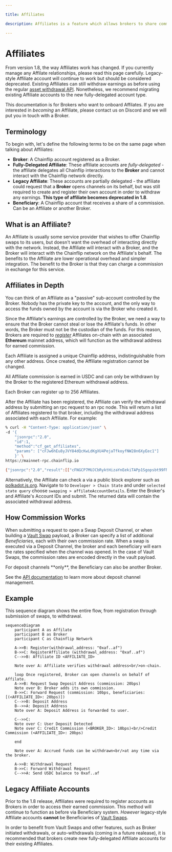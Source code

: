 ```yaml
---

title: Affiliates

description: Affiliates is a feature which allows brokers to share commission.

---
```



# Affiliates

<Callout type="warning">From version 1.8, the way Affiliates work has changed. If you currently manage any Affilate relationships, please read this page carefully. Legacy-style Affiliate account will continue to work but should be considered deprecated. Existing Affiliates can still withdraw earnings as before using the regular [asset withdrawal API](broker-api#broker_withdraw_fees). Nonetheless, we recommend migrating existing Affiliate accounts to the new fully-delegated account type.</Callout>

<Callout type="info">This documentation is for Brokers who want to onboard Affilates. If you are interested in *becoming* an Affiliate, please contact us on Discord and we will put you in touch with a Broker.</Callout>

## Terminology

To begin with, let's define the following terms to be on the same page when talking about Affiliates:

- **Broker**: A Chainflip account registered as a Broker.
- **Fully-Delegated Affiliate**: These affiliate accounts are *fully-delegated* - the affiliate delegates all Chainflip interactions to the **Broker** and cannot interact with the Chainflip network directly.
- **Legacy Affiliate**: These accounts are partially delegated - the affiliate could request that a **Broker** opens channels on its behalf, but was still required to create and register their own account in order to withdraw any earnings. **This type of affiliate becomes deprecated in 1.8**.
- **Beneficiary**: A Chainflip account that receives a share of a commission. Can be an Affiliate or another Broker.

## What is an Affiliate?

An Affiliate is usually some service provider that wishes to offer Chainflip swaps to its users, but doesn't want the overhead of interacting directly with the network. Instead, the Affiliate will interact with a Broker, and the Broker will interact with the Chainflip network on the Affiliate's behalf. The benefits to the Affiliate are lower operational overhead and simpler integration. The benefit to the Broker is that they can charge a commission in exchange for this service.

## Affiliates in Depth

You can think of an Affiliate as a "passive" sub-account controlled by the Broker. Nobody has the private key to the account, and the only way to access the funds owned by the account is via the Broker who created it.

Since the Affiliate's earnings are controlled by the Broker, we need a way to ensure that the Broker cannot steal or lose the Affiliate's funds. In other words, the Broker must not be the custodian of the funds. For this reason, Brokers are required to [*register*](broker-api#broker_register_affiliate) Affiliates on-chain with an associated **Ethereum** mainnet address, which will function as the withdrawal address for earned commission.

Each Affiliate is assigned a unique Chainflip address, indistinguishable from any other address. Once created, the Affiliate registration cannot be changed.

<Callout type="info">
All Affiliate commission is earned in USDC and can only be withdrawn by the Broker to the registered Ethereum withdrawal address. 
</Callout>

Each Broker can register up to 256 Affiliates.

After the Affiliate has been registered, the Affiliate can verify the withdrawal address by submitting an rpc request to an rpc node. This will return a list of Affiliates registered to that broker, including the withdrawal address associated with each Affiliate. For example:

```bash
% curl -H "Content-Type: application/json" \
-d '{
    "jsonrpc":"2.0",
    "id":1,
    "method":"cf_get_affiliates",
    "params": ["cFJw6hEu8yJVY84dQcKwLdKgXU4PejaTfkoyfNW28n6XyEec1"]
    }' \
https://mainnet-rpc.chainflip.io

{"jsonrpc":"2.0","result":[["cFNGCP7MUJCbRyktHizaYnEekiTAPp1Sgopsbt99FNWc6Q1LU",{"short_id":0,"withdrawal_address":"0xe646ff46ce321cf9259caa01bcc71b54a333732c"}]],"id":1}
```

Alternatively, the Affiliate can check a via a public block explorer such as [polkadot.js.org](https://polkadot.js.org/apps/?rpc=wss%3A%2F%2Fmainnet-archive.chainflip.io#/explorer). Navigate to to `Developer > Chain State` and under `selected state query` choose `swapping > affilateAccountDetails`. Enter the Broker's and Affiliate's Account IDs and submit. The returned data will contain the associated withdrawal address.

## How Commission Works

When submitting a request to open a Swap Deposit Channel, or when building a [Vault Swap](../advanced/vault-swaps/vault-swaps.md) payload, a Broker can specify a list of additional *Beneficiaries*, each with their own commission rate. When a swap is executed via a Deposit Channel, the broker and each beneficiary will earn the rates specified when the channel was opened. In the case of Vault Swaps, the commission rates are encoded directly in the vault payload. 

<Callout type="info">
For deposit channels **only**, the Beneficiary can also be another Broker.
</Callout>

See the [API documentation](broker-api) to learn more about deposit channel management.

## Example

This sequence diagram shows the entire flow, from registration through submission of swaps, to withdrawal.

```mermaid
sequenceDiagram
    participant A as Affilate
    participant B as Broker
    participant C as Chainflip Network

    A->>B: Register(withdrawal_address: "0xaf..af")
    B->>C: RegisterAffiliate (withdrawal_address: "0xaf..af")
    C-->>B: Affiliate ID <AFFILIATE_ID>

    Note over A: Affiliate verifies withdrawal address<br/>on-chain.

    loop Once registered, Broker can open channels on behalf of Affilate.
    A->>B: Request Swap Deposit Address (commission: 20bps)
    Note over B: Broker adds its own commission.
    B->>C: Forward Request (commission: 10bps, beneficiaries: [(<AFFILIATE_ID>: 20bps)])
    C-->>B: Deposit Address
    B-->>A: Deposit Address
    Note over A: Deposit Address is forwarded to user.

    C-->>C: 
    Note over C: User Deposit Detected
    Note over C: Credit Commission (<BROKER_ID>: 10bps)<br/>Credit Commission (<AFFILIATE_ID>: 20bps)

    end

    Note over A: Accrued funds can be withdrawn<br/>at any time via the broker.

    A->>B: Withdrawal Request
    B->>C: Forward Withdrawal Request
    C-->>A: Send USDC balance to 0xaf..af
```

## Legacy Affiliate Accounts

Prior to the 1.8 release, Affiliates were required to register accounts as Brokers in order to access their earned commission. This method will continue to function as before via Beneficiary system. *However* legacy-style Affiliate accounts **cannot** be Beneficiaries of [Vault Swaps](../../advanced/vault-swaps/vault-swaps.md).

In order to benefit from Vault Swaps and other features, such as Broker initiated withdrawals, or auto-withdrawals (coming in a future realease), it is recommended that brokers create new fully-delegated Affiliate accounts for their existing Affiliates.
